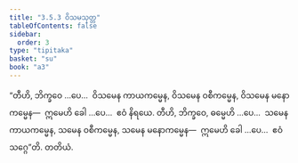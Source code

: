 ```yaml
---
title: "3.5.3 ဝိသမသုတ္တ"
tableOfContents: false
sidebar:
  order: 3
type: "tipitaka"
basket: "su"
book: "a3"
---
```



<DynamicBreadcrumb />

<Division number="149" book="a3" e="ch" v="15" p="297">

<Paragraph number="1069" book="a3">
“တီဟိ, ဘိက္ခဝေ …ပေ…  ဝိသမေန ကာယကမ္မေန, ဝိသမေန ဝစီကမ္မေန, ဝိသမေန မနောကမ္မေန—  ဣမေဟိ ခေါ …ပေ…  ဧဝံ နိရယေ.
</Paragraph>

<Paragraph number="1070" book="a3">
တီဟိ, ဘိက္ခဝေ, ဓမ္မေဟိ …ပေ…  သမေန ကာယကမ္မေန, သမေန ဝစီကမ္မေန, သမေန မနောကမ္မေန—  ဣမေဟိ ခေါ …ပေ…  ဧဝံ သဂ္ဂေ”တိ.

</Paragraph>
</Division>

<Paragraph number="1071" type="center" book="a3">
တတိယံ.
</Paragraph>